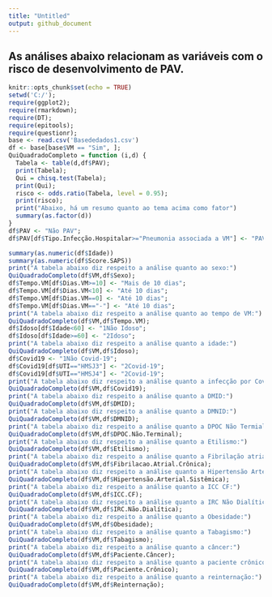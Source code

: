 ```yaml
---
title: "Untitled"
output: github_document
---
```


## As análises abaixo relacionam as variáveis com o risco de desenvolvimento de PAV.
```r
knitr::opts_chunk$set(echo = TRUE)
setwd('C:/');
require(ggplot2);
require(rmarkdown);
require(DT);
require(epitools);
require(questionr);
base <- read.csv('Basededados1.csv')
df <- base[base$VM == "Sim", ];
QuiQuadradoCompleto = function (i,d) {
  Tabela <- table(d,df$PAV);
  print(Tabela);
  Qui = chisq.test(Tabela);
  print(Qui);
  risco <- odds.ratio(Tabela, level = 0.95);
  print(risco);
  print("Abaixo, há um resumo quanto ao tema acima como fator")
  summary(as.factor(d))
}
df$PAV <- "Não PAV";
df$PAV[df$Tipo.Infecção.Hospitalar>="Pneumonia associada a VM"] <- "PAV";
```
```r
summary(as.numeric(df$Idade))
summary(as.numeric(df$Score.SAPS))
print("A tabela abaixo diz respeito a análise quanto ao sexo:")
QuiQuadradoCompleto(df$VM,df$Sexo);
df$Tempo.VM[df$Dias.VM>=10] <- "Mais de 10 dias";
df$Tempo.VM[df$Dias.VM<10] <- "Até 10 dias";
df$Tempo.VM[df$Dias.VM==0] <- "Até 10 dias";
df$Tempo.VM[df$Dias.VM=="-"] <- "Até 10 dias";
print("A tabela abaixo diz respeito a análise quanto ao tempo de VM:")
QuiQuadradoCompleto(df$VM,df$Tempo.VM);
df$Idoso[df$Idade<60] <- "1Não Idoso";
df$Idoso[df$Idade>=60] <- "2Idoso";
print("A tabela abaixo diz respeito a análise quanto a idade:")
QuiQuadradoCompleto(df$VM,df$Idoso);
df$Covid19 <- "1Não Covid-19";
df$Covid19[df$UTI=="HMSJ3"] <- "2Covid-19";
df$Covid19[df$UTI=="HMSJ4"] <- "2Covid-19";
print("A tabela abaixo diz respeito a análise quanto a infecção por Covid-19:")
QuiQuadradoCompleto(df$VM,df$Covid19);
print("A tabela abaixo diz respeito a análise quanto a DMID:")
QuiQuadradoCompleto(df$VM,df$DMID);
print("A tabela abaixo diz respeito a análise quanto a DMNID:")
QuiQuadradoCompleto(df$VM,df$DMNID);
print("A tabela abaixo diz respeito a análise quanto a DPOC Não Termial:")
QuiQuadradoCompleto(df$VM,df$DPOC.Não.Terminal);
print("A tabela abaixo diz respeito a análise quanto a Etilismo:")
QuiQuadradoCompleto(df$VM,df$Etilismo);
print("A tabela abaixo diz respeito a análise quanto a Fibrilação atrial crônica:")
QuiQuadradoCompleto(df$VM,df$Fibrilacao.Atrial.Crônica);
print("A tabela abaixo diz respeito a análise quanto a Hipertensão Arterial Sistêmica:")
QuiQuadradoCompleto(df$VM,df$Hipertensão.Arterial.Sistêmica);
print("A tabela abaixo diz respeito a análise quanto a ICC CF:")
QuiQuadradoCompleto(df$VM,df$ICC.CF);
print("A tabela abaixo diz respeito a análise quanto a IRC Não Dialítica:")
QuiQuadradoCompleto(df$VM,df$IRC.Não.Dialítica);
print("A tabela abaixo diz respeito a análise quanto a Obesidade:")
QuiQuadradoCompleto(df$VM,df$Obesidade);
print("A tabela abaixo diz respeito a análise quanto a Tabagismo:")
QuiQuadradoCompleto(df$VM,df$Tabagismo);
print("A tabela abaixo diz respeito a análise quanto a câncer:")
QuiQuadradoCompleto(df$VM,df$Paciente.Câncer);
print("A tabela abaixo diz respeito a análise quanto a paciente crônico:")
QuiQuadradoCompleto(df$VM,df$Paciente.Crônico);
print("A tabela abaixo diz respeito a análise quanto a reinternação:")
QuiQuadradoCompleto(df$VM,df$Reinternação);
```